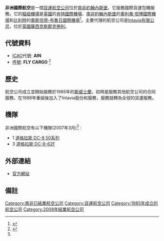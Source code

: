 '''非洲國際航空'''是一間[[貨運航空公司|貨運航空公司]]位於[[南非|南非]][[約翰內斯堡|約翰內斯堡]]，它服務國際貨運包機服務。它的[[樞紐機場|樞紐機場]]是[[英國|英國]]的[[肯特國際機場|肯特國際機場]]、[[南非|南非]][[約翰內斯堡|約翰內斯堡]]的[[奧利弗·坦博國際機場|奧利弗·坦博國際機場]]和[[比利時|比利時]]的[[奧斯坦德-布魯日國際機場|奧斯坦德-布魯日國際機場]]<ref name="FI">{{cite news | title= 目錄：世界航空公司 | work= [[國際飛行|國際飛行]] | page= 51 | date= 2007-03-27}}</ref>。主要代理的航空公司是[[Intavia有限公司|Intavia有限公司]]，位於[[英國|英國]][[薩西克斯郡|薩西克斯郡]][[克勞利|克勞利]]。
== 代號資料 ==
*[[ICAO|ICAO]]代號: '''AIN'''
*[[呼號|呼號]]: '''FLY CARGO''' <ref>{{Cite web |url=http://www.airlinecodes.co.uk/ |title=航空公司代碼 |accessdate=2009-03-21 |archive-date=2008-08-28 |archive-url=https://web.archive.org/web/20080828162010/http://airlinecodes.co.uk/ |dead-url=yes }}</ref>
== 歷史 ==
航空公司成立並開始服務於1985年的[[斯威士蘭|斯威士蘭]]，初時是服務其他航空公司的合同服務，在1988年重組後加入了Intavia股份和服務，服務就轉為全球的貨運服務。
== 機隊 ==
非洲國際航空有以下機隊(2007年3月)<ref name="FI"/> :
*1 [[道格拉斯DC-8|道格拉斯 DC-8 50系列]]
*3 [[道格拉斯DC-8|道格拉斯 DC-8-62F]]
== 外部連結 ==
*[https://web.archive.org/web/20050309043523/http://www.aiaflycargo.com/ 官方網站]

== 備註 ==
<references/>

{{南非航空公司}}

[[Category:南非已結業航空公司|Category:南非已結業航空公司]]
[[Category:貨運航空公司|Category:貨運航空公司]]
[[Category:1985年成立的航空公司|Category:1985年成立的航空公司]]
[[Category:2008年結業航空公司|Category:2008年結業航空公司]]